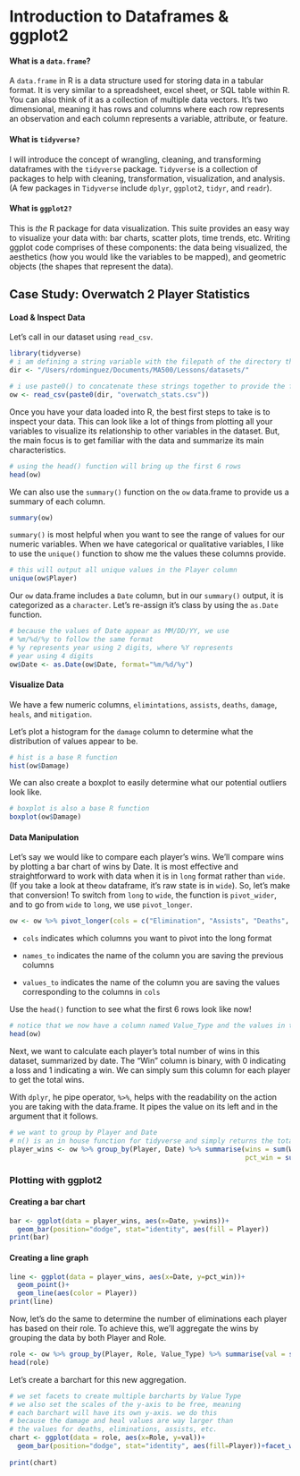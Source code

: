 # Introduction to Dataframes & ggplot2

#### What is a `data.frame`?

A `data.frame` in R is a data structure used for storing data in a tabular format. It is very similar to a spreadsheet, excel sheet, or SQL table within R. You can also think of it as a collection of multiple data vectors. It's two dimensional, meaning it has rows and columns where each row represents an observation and each column represents a variable, attribute, or feature.

#### What is `tidyverse?`

I will introduce the concept of wrangling, cleaning, and transforming dataframes with the `tidyverse` package. `Tidyverse` is a collection of packages to help with cleaning, transformation, visualization, and analysis. (A few packages in `Tidyverse` include `dplyr`, `ggplot2`, `tidyr`, and `readr`).

#### What is `ggplot2?`

This is *the* R package for data visualization. This suite provides an easy way to visualize your data with: bar charts, scatter plots, time trends, etc. Writing ggplot code comprises of these components: the data being visualized, the aesthetics (how you would like the variables to be mapped), and geometric objects (the shapes that represent the data).

## Case Study: Overwatch 2 Player Statistics

#### Load & Inspect Data

Let's call in our dataset using `read_csv`.

```r
library(tidyverse)
# i am defining a string variable with the filepath of the directory that hosts the csv file we are using
dir <- "/Users/rdominguez/Documents/MA500/Lessons/datasets/"

# i use paste0() to concatenate these strings together to provide the full filepath
ow <- read_csv(paste0(dir, "overwatch_stats.csv"))

```

Once you have your data loaded into R, the best first steps to take is to inspect your data. This can look like a lot of things from plotting all your variables to visualize its relationship to other variables in the dataset. But, the main focus is to get familiar with the data and summarize its main characteristics.

```r
# using the head() function will bring up the first 6 rows
head(ow)
```

We can also use the `summary()` function on the `ow` data.frame to provide us a summary of each column.

```r
summary(ow)
```

`summary()` is most helpful when you want to see the range of values for our numeric variables. When we have categorical or qualitative variables, I like to use the `unique()` function to show me the values these columns provide.

```r
# this will output all unique values in the Player column
unique(ow$Player)
```

Our `ow` data.frame includes a `Date` column, but in our `summary()` output, it is categorized as a `character`. Let's re-assign it's class by using the `as.Date` function.

```r
# because the values of Date appear as MM/DD/YY, we use
# %m/%d/%y to follow the same format
# %y represents year using 2 digits, where %Y represents 
# year using 4 digits
ow$Date <- as.Date(ow$Date, format="%m/%d/%y")
```

#### Visualize Data

We have a few numeric columns, `elimintations`, `assists`, `deaths`, `damage`, `heals`, and `mitigation`.

Let's plot a histogram for the `damage` column to determine what the distribution of values appear to be.

```r
# hist is a base R function
hist(ow$Damage) 
```

We can also create a boxplot to easily determine what our potential outliers look like.

```r
# boxplot is also a base R function
boxplot(ow$Damage)
```

#### Data Manipulation 

Let's say we would like to compare each player's wins. We'll compare wins by plotting a bar chart of wins by Date. It is most effective and straightforward to work with data when it is in `long` format rather than `wide`. (If you take a look at the`ow` dataframe, it's raw state is in `wide`). So, let's make that conversion! To switch from `long` to `wide`, the function is `pivot_wider`, and to go from `wide` to `long`, we use `pivot_longer`.

```r
ow <- ow %>% pivot_longer(cols = c("Elimination", "Assists", "Deaths", "Damage", "Heals", "Mitigation"), names_to = "Value_Type", values_to = "Value" )
```

-   `cols` indicates which columns you want to pivot into the long format

-   `names_to` indicates the name of the column you are saving the previous columns

-   `values_to` indicates the name of the column you are saving the values corresponding to the columns in `cols`

Use the `head()` function to see what the first 6 rows look like now!

```r
# notice that we now have a column named Value_Type and the values in that column correspond to our previous columns!
head(ow)
```

Next, we want to calculate each player's total number of wins in this dataset, summarized by date. The "Win" column is binary, with 0 indicating a loss and 1 indicating a win. We can simply sum this column for each player to get the total wins.

With `dplyr`, he pipe operator, `%>%`, helps with the readability on the action you are taking with the data.frame. It pipes the value on its left and in the argument that it follows.

```r
# we want to group by Player and Date 
# n() is an in house function for tidyverse and simply returns the total within Player and Date
player_wins <- ow %>% group_by(Player, Date) %>% summarise(wins = sum(Win), 
                                                           pct_win = sum(Win)/n()*100)
```

### Plotting with ggplot2

#### Creating a bar chart

```r
bar <- ggplot(data = player_wins, aes(x=Date, y=wins))+
  geom_bar(position="dodge", stat="identity", aes(fill = Player))
print(bar)
```

#### Creating a line graph

```r
line <- ggplot(data = player_wins, aes(x=Date, y=pct_win))+
  geom_point()+
  geom_line(aes(color = Player))
print(line)
```

Now, let's do the same to determine the number of eliminations each player has based on their role. To achieve this, we'll aggregate the wins by grouping the data by both Player and Role.

```r
role <- ow %>% group_by(Player, Role, Value_Type) %>% summarise(val = sum(Value))
head(role)

```

Let's create a barchart for this new aggregation.

```r
# we set facets to create multiple barcharts by Value Type
# we also set the scales of the y-axis to be free, meaning
# each barchart will have its own y-axis. we do this
# because the damage and heal values are way larger than 
# the values for deaths, eliminations, assists, etc.
chart <- ggplot(data = role, aes(x=Role, y=val))+
  geom_bar(position="dodge", stat="identity", aes(fill=Player))+facet_wrap(~Value_Type, 
                                                                           scales = "free_y")
print(chart)

```
